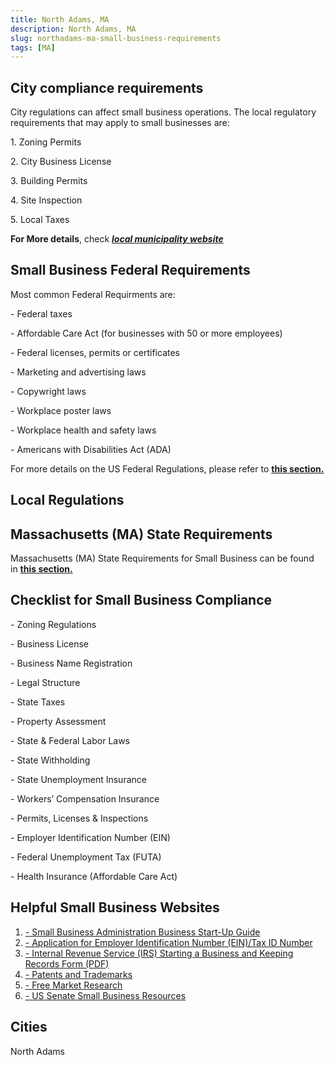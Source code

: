 ```yaml
---
title: North Adams, MA
description: North Adams, MA
slug: northadams-ma-small-business-requirements
tags: [MA]
---
```



<PostMeta category="business-compliance" />

**City compliance requirements**
--------------------------------

City regulations can affect small business operations. The local regulatory requirements that may apply to small businesses are:

1\. Zoning Permits

2\. City Business License

3\. Building Permits

4\. Site Inspection

5\. Local Taxes

**For More details**, check _**[local municipality website](https://northadams-ma.gov)**_

**Small Business Federal Requirements**
---------------------------------------

Most common Federal Requirments are:

\- Federal taxes

\- Affordable Care Act (for businesses with 50 or more employees)

\- Federal licenses, permits or certificates

\- Marketing and advertising laws

\- Copywright laws

\- Workplace poster laws

\- Workplace health and safety laws

\- Americans with Disabilities Act (ADA)

For more details on the US Federal Regulations, please refer to **[this section.](../federal-regulations/)**

Local Regulations
------------------------
**Massachusetts (MA) State Requirements**
-----------------------------------------

Massachusetts (MA) State Requirements for Small Business can be found in [**this section.**](/ma-state-regulations-small-business-requirements)

Checklist for Small Business Compliance
---------------------------------------

\- Zoning Regulations

\- Business License

\- Business Name Registration

\- Legal Structure

\- State Taxes

\- Property Assessment

\- State & Federal Labor Laws

\- State Withholding

\- State Unemployment Insurance

\- Workers’ Compensation Insurance

\- Permits, Licenses & Inspections

\- Employer Identification Number (EIN)

\- Federal Unemployment Tax (FUTA)

\- Health Insurance (Affordable Care Act)

Helpful Small Business Websites
-------------------------------

1.  [\- Small Business Administration Business Start-Up Guide](https://www.sba.gov/business-guide)
2.  [\- Application for Employer Identification Number (EIN)/Tax ID Number](https://www.irs.gov/businesses/small-businesses-self-employed/apply-for-an-employer-identification-number-ein-online)
3.  [\- Internal Revenue Service (IRS) Starting a Business and Keeping Records Form (PDF)](https://www.irs.gov/pub/irs-pdf/p583.pdf)
4.  [\- Patents and Trademarks](https://www.uspto.gov/)
5.  [\- Free Market Research](https://www.sba.gov/blogs/)
6.  [\- US Senate Small Business Resources](https://www.sbc.senate.gov/public/index.cfm/resources)

Cities
-----------------------------------------
North Adams
